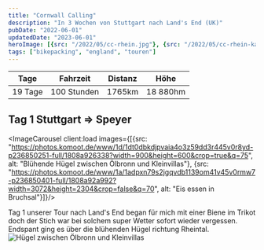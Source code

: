 ```yaml
---
title: "Cornwall Calling"
description: "In 3 Wochen von Stuttgart nach Land's End (UK)"
pubDate: "2022-06-01"
updatedDate: "2023-06-01"
heroImage: [{src: "/2022/05/cc-rhein.jpg"}, {src: "/2022/05/cc-rhein-kaub.jpg"}, {src: "/2022/05/cc-cheddar.jpg"}]
tags: ["bikepacking", "england", "touren"]
---
```



| Tage | Fahrzeit | Distanz | Höhe |
|:---:|:---:|:---:|:---:|
|19 Tage | 100 Stunden | 1765km | 18 880hm |

<KomootCollection collection_id={1523576} />

## Tag 1 Stuttgart &rArr; Speyer

<ImageCarousel client:load images={[{src: "https://photos.komoot.de/www/1d/1dt0dbkdjpvaia4o3z59dd3r445v0r8yd-p236850251-full/1808a926338?width=900&height=600&crop=true&q=75", alt: "Blühende Hügel zwischen Ölbronn und Kleinvillas"}, {src: "https://photos.komoot.de/www/1a/1adpxn79s2jgqvdb1139om41v45v0rmw7-p236850401-full/1808a92a992?width=3072&height=2304&crop=false&q=70", alt: "Eis essen in Bruchsal"}]}/>

Tag 1 unserer Tour nach Land's End began für mich mit einer Biene im Trikot
doch der Stich war bei solchem super Wetter sofort wieder vergessen.
Endspant ging es über die blühenden Hügel richtung Rheintal.
![Hügel zwischen Ölbronn und Kleinvillas](https://photos.komoot.de/www/1d/1dt0dbkdjpvaia4o3z59dd3r445v0r8yd-p236850251-full/1808a926338?width=900&height=600&crop=true&q=75)


<KomootTour tour_id={757634034} show_gallery/>
